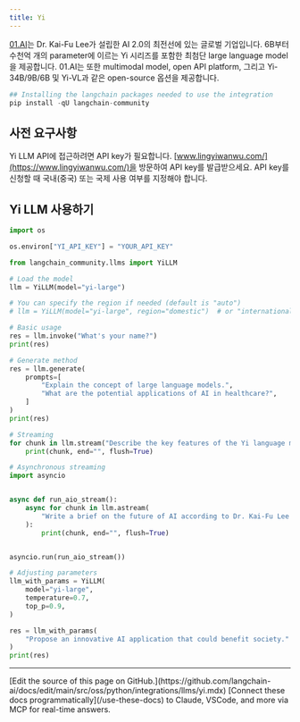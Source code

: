 ```yaml
---
title: Yi
---
```


[01.AI](https://www.lingyiwanwu.com/en)는 Dr. Kai-Fu Lee가 설립한 AI 2.0의 최전선에 있는 글로벌 기업입니다. 6B부터 수천억 개의 parameter에 이르는 Yi 시리즈를 포함한 최첨단 large language model을 제공합니다. 01.AI는 또한 multimodal model, open API platform, 그리고 Yi-34B/9B/6B 및 Yi-VL과 같은 open-source 옵션을 제공합니다.

```python
## Installing the langchain packages needed to use the integration
pip install -qU langchain-community
```

## 사전 요구사항

Yi LLM API에 접근하려면 API key가 필요합니다. [www.lingyiwanwu.com/](https://www.lingyiwanwu.com/)을 방문하여 API key를 발급받으세요. API key를 신청할 때 국내(중국) 또는 국제 사용 여부를 지정해야 합니다.

## Yi LLM 사용하기

```python
import os

os.environ["YI_API_KEY"] = "YOUR_API_KEY"

from langchain_community.llms import YiLLM

# Load the model
llm = YiLLM(model="yi-large")

# You can specify the region if needed (default is "auto")
# llm = YiLLM(model="yi-large", region="domestic")  # or "international"

# Basic usage
res = llm.invoke("What's your name?")
print(res)
```

```python
# Generate method
res = llm.generate(
    prompts=[
        "Explain the concept of large language models.",
        "What are the potential applications of AI in healthcare?",
    ]
)
print(res)
```

```python
# Streaming
for chunk in llm.stream("Describe the key features of the Yi language model series."):
    print(chunk, end="", flush=True)
```

```python
# Asynchronous streaming
import asyncio


async def run_aio_stream():
    async for chunk in llm.astream(
        "Write a brief on the future of AI according to Dr. Kai-Fu Lee's vision."
    ):
        print(chunk, end="", flush=True)


asyncio.run(run_aio_stream())
```

```python
# Adjusting parameters
llm_with_params = YiLLM(
    model="yi-large",
    temperature=0.7,
    top_p=0.9,
)

res = llm_with_params(
    "Propose an innovative AI application that could benefit society."
)
print(res)
```

---

<Callout icon="pen-to-square" iconType="regular">
    [Edit the source of this page on GitHub.](https://github.com/langchain-ai/docs/edit/main/src/oss/python/integrations/llms/yi.mdx)
</Callout>
<Tip icon="terminal" iconType="regular">
    [Connect these docs programmatically](/use-these-docs) to Claude, VSCode, and more via MCP for    real-time answers.
</Tip>
